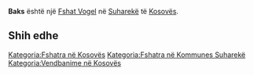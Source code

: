 {{Fshat në Kosovës
 | Emri                = Baks
| sqi_N_name = Baks
| sqi_N_FULL_NAME_RO = Baks
| sqi_N_FULL_NAME_ND_RO = Baks
| sqi_N_SORT_NAME_RG = BAKS
| sqi_N_FULL_NAME_RG = Baks
| sqi_N_FULL_NAME_ND_RG = Baks
| srp_N_name = Baks
| srp_N_FULL_NAME_RO = Baks
| srp_N_FULL_NAME_ND_RO = Baks
| srp_N_SORT_NAME_RG = BAKS
| srp_N_FULL_NAME_RG = Baks
| srp_N_FULL_NAME_ND_RG = Baks
| srp_NS_name = Бакс
| srp_NS_FULL_NAME_RO = Бакс
| srp_NS_FULL_NAME_ND_RO = Бакс
| srp_NS_SORT_NAME_RG = БАКС
| srp_NS_FULL_NAME_RG = Бакс
| srp_NS_FULL_NAME_ND_RG = Бакс

 | Emri (Rasa dhanore) = 
 | Figura              = 
 | Shteti              = Kosovo
 | Komuna              = Suharekë
 | Kodi postar         = 
 | Sipërfaqja          = 

 | Popullsia           = 

 | Regj. i popullsisë  = 
 | Dend. e popullsisë  = 
 | Faqja zyrtare       = 
 <!--- Koordinatat ----> 
 | Gjerësia            = 42.719167
 | Gjatësia            = 20.876667
 | Lartësia            = 
}}
'''Baks''' është një [[Fshat Vogel]] në [[Suharekë]] të [[Kosovës]].

<!-- == Gjeografia == -->
<!-- == Historia == -->
<!-- == Demografia == -->
== Shih edhe ==
{{Komuna Suharekë}}
{{Kosovo-Administrata-Cung}}

[[Kategoria:Fshatra në Kosovës]]
[[Kategoria:Fshatra në Kommunes Suharekë]]
[[Kategoria:Vendbanime në Kosovës]]